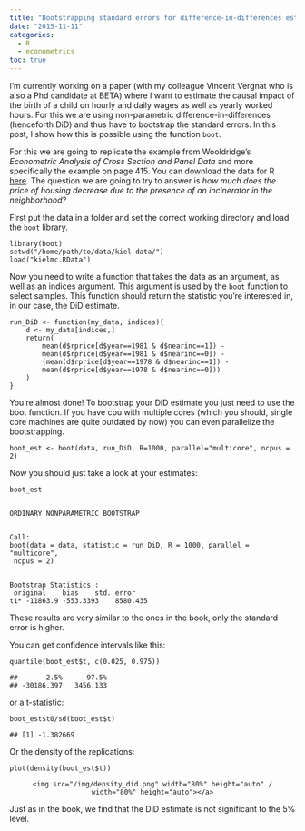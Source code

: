 ```yaml
---
title: "Bootstrapping standard errors for difference-in-differences estimation with R"
date: "2015-11-11"
categories:
  - R
  - econometrics
toc: true
---
```


<!-- MathJax scripts -->
<script type="text/javascript" async
  src="https://cdn.mathjax.org/mathjax/latest/MathJax.js?config=TeX-MML-AM_CHTML">
</script>


<body>
<p>I’m currently working on a paper (with my colleague Vincent Vergnat who is also a Phd candidate at BETA) where I want to estimate the causal impact of the birth of a child on hourly and daily wages as well as yearly worked hours. For this we are using non-parametric difference-in-differences (henceforth DiD) and thus have to bootstrap the standard errors. In this post, I show how this is possible using the function <code>boot</code>.</p>
<p>For this we are going to replicate the example from Wooldridge’s <em>Econometric Analysis of Cross Section and Panel Data</em> and more specifically the example on page 415. You can download the data for R <a href="/assets/files/kielmc.RData">here</a>. The question we are going to try to answer is <em>how much does the price of housing decrease due to the presence of an incinerator in the neighborhood?</em></p>
<p>First put the data in a folder and set the correct working directory and load the <code>boot</code> library.</p>
<pre class="r"><code>library(boot)
setwd(&quot;/home/path/to/data/kiel data/&quot;)
load(&quot;kielmc.RData&quot;)</code></pre>
<p>Now you need to write a function that takes the data as an argument, as well as an indices argument. This argument is used by the <code>boot</code> function to select samples. This function should return the statistic you’re interested in, in our case, the DiD estimate.</p>
<pre class="r"><code>run_DiD &lt;- function(my_data, indices){
    d &lt;- my_data[indices,]
    return(
        mean(d$rprice[d$year==1981 &amp; d$nearinc==1]) - 
        mean(d$rprice[d$year==1981 &amp; d$nearinc==0]) - 
        (mean(d$rprice[d$year==1978 &amp; d$nearinc==1]) - 
        mean(d$rprice[d$year==1978 &amp; d$nearinc==0]))
    )
}</code></pre>
<p>You’re almost done! To bootstrap your DiD estimate you just need to use the boot function. If you have cpu with multiple cores (which you should, single core machines are quite outdated by now) you can even parallelize the bootstrapping.</p>
<pre class="r"><code>boot_est &lt;- boot(data, run_DiD, R=1000, parallel=&quot;multicore&quot;, ncpus = 2)</code></pre>
<p>Now you should just take a look at your estimates:</p>
<pre class="r"><code>boot_est</code></pre>
<pre><code> 
ORDINARY NONPARAMETRIC BOOTSTRAP


Call:
boot(data = data, statistic = run_DiD, R = 1000, parallel = &quot;multicore&quot;, 
 ncpus = 2)


Bootstrap Statistics :
 original    bias    std. error
t1* -11863.9 -553.3393    8580.435</code></pre>
<p>These results are very similar to the ones in the book, only the standard error is higher.</p>

<p>You can get confidence intervals like this:</p>
<pre class="r"><code>quantile(boot_est$t, c(0.025, 0.975))</code></pre>
<pre><code>##       2.5%      97.5% 
## -30186.397   3456.133</code></pre>
<p>or a t-statistic:</p>
<pre class="r"><code>boot_est$t0/sd(boot_est$t)</code></pre>
<pre><code>## [1] -1.382669</code></pre>
<p>Or the density of the replications:</p>
<pre class="r"><code>plot(density(boot_est$t))</code></pre>

<div style="text-align:center;">
    <img src="/img/density_did.png" width="80%" height="auto" / width="80%" height="auto"></a>
</div>

<p>Just as in the book, we find that the DiD estimate is not significant to the 5% level.</p>


</body>
